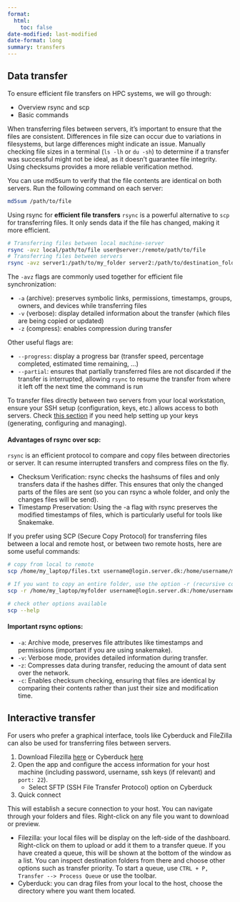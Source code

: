 ```yaml
---
format: 
  html:
    toc: false
date-modified: last-modified
date-format: long
summary: transfers
---
```


## Data transfer

To ensure efficient file transfers on HPC systems, we will go through: 

- Overview rsync and scp
- Basic commands

When transferring files between servers, it's important to ensure that the files are consistent. Differences in file size can occur due to variations in filesystems, but large differences might indicate an issue. Manually checking file sizes in a terminal (`ls -lh` or `du -sh`) to determine if a transfer was successful might not be ideal, as it doesn't guarantee file integrity. Using checksums provides a more reliable verification method.

You can use md5sum to verify that the file contents are identical on both servers. Run the following command on each server:

```.bash 
md5sum /path/to/file
```

Using rsync for **efficient file transfers**
`rsync` is a powerful alternative to `scp` for transferring files. It only sends data if the file has changed, making it more efficient. 


```.bash
# Transferring files between local machine-server
rsync -avz local/path/to/file user@server:/remote/path/to/file
# Transferring files between servers
rsync -avz server1:/path/to/my_folder server2:/path/to/destination_folder
```
The `-avz` flags are commonly used together for efficient file synchronization:

- `-a` (archive): preserves symbolic links, permissions, timestamps, groups, owners, and devices while transferring files
- `-v` (verbose): display detailed information about the transfer (which files are being copied or updated)
- `-z` (compress): enables compression during transfer 

Other useful flags are: 

- `--progress`: display a progress bar (transfer speed, percentage completed, estimated time remaining, ...)
- `--partial`: ensures that partially transferred files are not discarded if the transfer is interrupted, allowing `rsync` to resume the transfer from where it left off the next time the command is run

:::{.callout-note}
To transfer files directly between two servers from your local workstation, ensure your SSH setup (configuration, keys, etc.) allows access to both servers. Check [this section](./ssh_keys.qmd) if you need help setting up your keys (generating, configuring and managing). 
:::

#### Advantages of rsync over scp:
`rsync` is an efficient protocol to compare and copy files between directories or server. It can resume interrupted transfers and compress files on the fly. 

- Checksum Verification: rsync checks the hashsums of files and only transfers data if the hashes differ. This ensures that only the changed parts of the files are sent  (so you can rsync a whole folder, and only the changes files will be send).
- Timestamp Preservation: Using the -a flag with rsync preserves the modified timestamps of files, which is particularly useful for tools like Snakemake.

If you prefer using SCP (Secure Copy Protocol) for transferring files between a local and remote host, or between two remote hosts, here are some useful commands:

```.bash
# copy from local to remote
scp /home/my_laptop/files.txt username@login.server.dk:/home/username/myproject/

# If you want to copy an entire folder, use the option -r (recursive copy)
scp -r /home/my_laptop/myfolder username@login.server.dk:/home/username/myproject/

# check other options available 
scp --help 
```

#### Important rsync options:

- `-a`: Archive mode, preserves file attributes like timestamps and permissions (important if you are using snakemake).
- `-v`: Verbose mode, provides detailed information during transfer.
- -`z`: Compresses data during transfer, reducing the amount of data sent over the network.
- `-c`: Enables checksum checking, ensuring that files are identical by comparing their contents rather than just their size and modification time.
	
## Interactive transfer

For users who prefer a graphical interface, tools like Cyberduck and FileZilla can also be used for transferring files between servers.

1. Download Filezilla [here](https://filezilla-project.org/download.php?type=client) or Cyberduck [here](https://cyberduck.io/download/)
2. Open the app and configure the access information for your host machine (including password, username, ssh keys (if relevant) and `port: 22`). 
    - Select SFTP (SSH File Transfer Protocol) option on Cyberduck
3. Quick connect

This will establish a secure connection to your host. You can navigate through your folders and files. Right-click on any file  you want to download or preview.

- Filezilla: your local files will be display on the left-side of the dashboard. Right-click on them to upload or add it them to a transfer queue. If you have created a queue, this will be shown at the bottom of the window as a list. You can inspect destination folders from there and choose other options such as transfer priority. To start a queue, use `CTRL + P, Transfer --> Process Queue` or use the toolbar.  
- Cyberduck: you can drag files from your local to the host, choose the directory where you want them located. 